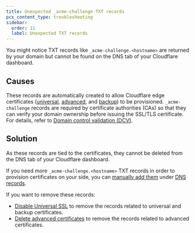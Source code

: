```yaml
---
title: Unexpected _acme-challenge TXT records
pcx_content_type: troubleshooting
sidebar:
  order: 11
  label: Unexpected TXT records
---
```



You might notice TXT records like `_acme-challenge.<hostname>` are returned by your domain but cannot be found on the DNS tab of your Cloudflare dashboard.

## Causes

These records are automatically created to allow Cloudflare edge certificates ([universal](/ssl/edge-certificates/universal-ssl/), [advanced](/ssl/edge-certificates/advanced-certificate-manager/), and [backup](/ssl/edge-certificates/backup-certificates/)) to be provisioned. `_acme-challenge` records are required by <GlossaryTooltip term="Certificate Authority (CA)">certificate authorities (CAs)</GlossaryTooltip> so that they can verify your domain ownership before issuing the SSL/TLS certificate. For details, refer to [Domain control validation (DCV)](/ssl/edge-certificates/changing-dcv-method/).

## Solution

As these records are tied to the certificates, they cannot be deleted from the DNS tab of your Cloudflare dashboard.

If you need more `_acme-challenge.<hostname>` TXT records in order to provision certificates on your side, you can [manually add them](/dns/manage-dns-records/how-to/create-dns-records/) under [DNS records](https://dash.cloudflare.com/?to=/:account/:zone/dns/records).

If you want to remove these records:

 * [Disable Universal SSL](/ssl/edge-certificates/universal-ssl/disable-universal-ssl/) to remove the records related to universal and backup certificates.
 * [Delete advanced certificates](/ssl/edge-certificates/advanced-certificate-manager/manage-certificates/#delete-a-certificate) to remove the records related to advanced certificates.


